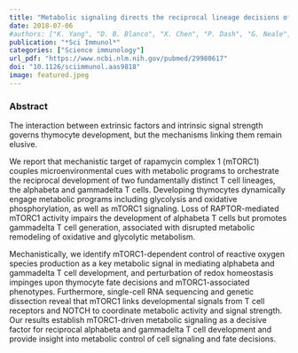 ```yaml
---
title: "Metabolic signaling directs the reciprocal lineage decisions of alphabeta and gammadelta T cells"
date: 2018-07-06
#authors: ["K. Yang", "D. B. Blanco", "X. Chen", "P. Dash", "G. Neale", "C. Rosencrance", "J. Easton", "W. Chen", "C. Cheng", "Y. Dhungana", "A. Kc", "W. Awad", "X. J. Guo", "P. G. Thomas", "H. Chi"]
publication: "*Sci Immunol*"
categories: ["Science immunology"]
url_pdf: "https://www.ncbi.nlm.nih.gov/pubmed/29980617"
doi: "10.1126/sciimmunol.aas9818"
image: featured.jpeg
---
```


### Abstract

The interaction between extrinsic factors and intrinsic signal strength governs thymocyte development, but the mechanisms linking them remain elusive. 

We report that mechanistic target of rapamycin complex 1 (mTORC1) couples microenvironmental cues with metabolic programs to orchestrate the reciprocal development of two fundamentally distinct T cell lineages, the alphabeta and gammadelta T cells. Developing thymocytes dynamically engage metabolic programs including glycolysis and oxidative phosphorylation, as well as mTORC1 signaling. Loss of RAPTOR-mediated mTORC1 activity impairs the development of alphabeta T cells but promotes gammadelta T cell generation, associated with disrupted metabolic remodeling of oxidative and glycolytic metabolism. 

Mechanistically, we identify mTORC1-dependent control of reactive oxygen species production as a key metabolic signal in mediating alphabeta and gammadelta T cell development, and perturbation of redox homeostasis impinges upon thymocyte fate decisions and mTORC1-associated phenotypes. Furthermore, single-cell RNA sequencing and genetic dissection reveal that mTORC1 links developmental signals from T cell receptors and NOTCH to coordinate metabolic activity and signal strength. Our results establish mTORC1-driven metabolic signaling as a decisive factor for reciprocal alphabeta and gammadelta T cell development and provide insight into metabolic control of cell signaling and fate decisions.
